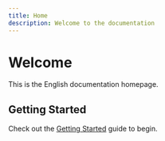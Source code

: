 ```yaml
---
title: Home
description: Welcome to the documentation
---
```


# Welcome

This is the English documentation homepage.

## Getting Started

Check out the [Getting Started](/docs/getting-started) guide to begin.